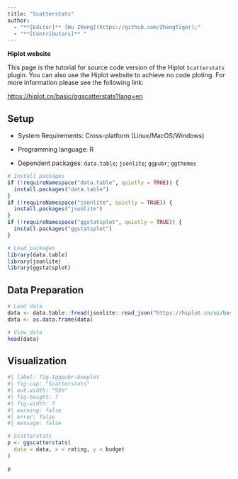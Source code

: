 ```yaml
---
title: "Scatterstats"
author:
  - "**[Editor]** [Hu Zheng](https://github.com/ZhengTiger);"
  - "**[Contributors]** "
---
```


::: callout-note
**Hiplot website**

This page is the tutorial for source code version of the Hiplot `Scatterstats` plugin. You can also use the Hiplot website to achieve no code ploting. For more information please see the following link:

<https://hiplot.cn/basic/ggscatterstats?lang=en>
:::

## Setup

-   System Requirements: Cross-platform (Linux/MacOS/Windows)

-   Programming language: R

-   Dependent packages: `data.table`; `jsonlite`; `ggpubr`; `ggthemes`

```r
# Install packages
if (!requireNamespace("data.table", quietly = TRUE)) {
  install.packages("data.table")
}
if (!requireNamespace("jsonlite", quietly = TRUE)) {
  install.packages("jsonlite")
}
if (!requireNamespace("ggstatsplot", quietly = TRUE)) {
  install.packages("ggstatsplot")
}

# Load packages
library(data.table)
library(jsonlite)
library(ggstatsplot)
```

## Data Preparation

```r
# Load data
data <- data.table::fread(jsonlite::read_json("https://hiplot.cn/ui/basic/ggscatterstats/data.json")$exampleData$textarea[[1]])
data <- as.data.frame(data)

# View data
head(data)
```

## Visualization

```r
#| label: fig-1ggpubr-boxplot
#| fig-cap: "Scatterstats"
#| out.width: "95%"
#| fig-height: 7
#| fig-width: 7
#| warning: false
#| error: false
#| message: false

# Scatterstats
p <- ggscatterstats(
  data = data, x = rating, y = budget
)

p
```



